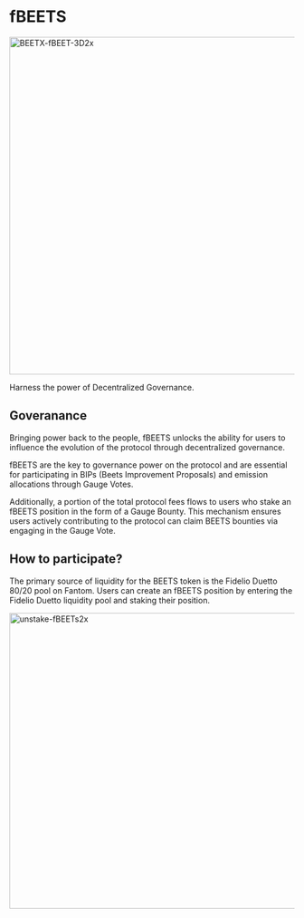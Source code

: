 # fBEETS
<img width="596" alt="BEETX-fBEET-3D2x" src="https://user-images.githubusercontent.com/109503546/217738344-f21891dd-cebe-412f-9ce1-e36ec22f87f2.png"> </img>

Harness the power of Decentralized Governance.

## Goveranance

Bringing power back to the people, fBEETS unlocks the ability for users to influence the evolution of the protocol through decentralized governance.

fBEETS are the key to governance power on the protocol and are essential for participating in BIPs (Beets Improvement Proposals) and emission allocations through Gauge Votes.

Additionally, a portion of the total protocol fees flows to users who stake an fBEETS position in the form of a Gauge Bounty. This mechanism ensures users actively contributing to the protocol can claim BEETS bounties via engaging in the Gauge Vote.

## How to participate?

The primary source of liquidity for the BEETS token is the Fidelio Duetto 80/20 pool on Fantom. Users can create an fBEETS position by entering the Fidelio Duetto liquidity pool and staking their position.

<img width="522" alt="unstake-fBEETs2x" src="https://user-images.githubusercontent.com/109503546/217738765-f2f867e3-b501-4b49-94cc-4e235e441238.png"> </img>


